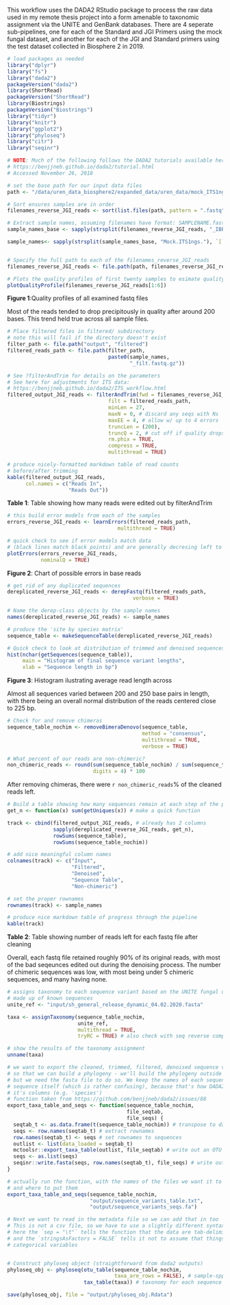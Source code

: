 This workflow uses the DADA2 RStudio package to process the raw data used in my remote thesis project into a form amenable to taxonomic assignment via the UNITE and GenBank databases. There are 4 seperate sub-pipelines, one for each of the Standard and JGI Primers using the mock fungal dataset, and another for each of the JGI and Standard primers using the test dataset collected in Biosphere 2 in 2019.


```r
# load packages as needed
library("dplyr")
library("fs")
library("dada2")
packageVersion("dada2")
library(ShortRead)
packageVersion("ShortRead")
library(Biostrings)
packageVersion("Biostrings")
library("tidyr")
library("knitr")
library("ggplot2")
library("phyloseq")
library("citr")
library("seqinr")


```

```r
# NOTE: Much of the following follows the DADA2 tutorials available here:
# https://benjjneb.github.io/dada2/tutorial.html
# Accessed November 26, 2018

# set the base path for our input data files
path <- "/data/uren_data_biosphere2/expanded_data/uren_data/mock_ITS1ngs_R2"

# Sort ensures samples are in order
filenames_reverse_JGI_reads <- sort(list.files(path, pattern = ".fastq"))

# Extract sample names, assuming filenames have format: SAMPLENAME.fastq
sample_names_base <- sapply(strsplit(filenames_reverse_JGI_reads, "_IBESTGRC_JU_988_R2_ITS-hdr.fastq"), `[`, 1)

sample_names<- sapply(strsplit(sample_names_base, "Mock.ITS1ngs."), `[`, 2)


# Specify the full path to each of the filenames_reverse_JGI_reads
filenames_reverse_JGI_reads <- file.path(path, filenames_reverse_JGI_reads)
```

```r
# Plots the quality profiles of first twenty samples to esimate quality
plotQualityProfile(filenames_reverse_JGI_reads[1:6])
```

**Figure 1**:Quality profiles of all examined fastq files

Most of the reads tended to drop precipitously in quality after around 200 bases. This trend held true across all sample files.

```r
# Place filtered files in filtered/ subdirectory
# note this will fail if the directory doesn't exist
filter_path <- file.path("output", "filtered")
filtered_reads_path <- file.path(filter_path,
                                 paste0(sample_names,
                                        "_filt.fastq.gz"))

# See ?filterAndTrim for details on the parameters
# See here for adjustments for ITS data:
# https://benjjneb.github.io/dada2/ITS_workflow.html
filtered_output_JGI_reads <- filterAndTrim(fwd = filenames_reverse_JGI_reads,
                                 filt = filtered_reads_path,           
                                 minLen = 27,
                                 maxN = 0, # discard any seqs with Ns
                                 maxEE = 4, # allow w/ up to 4 errors
                                 truncLen = (200),
                                 truncQ = 2, # cut off if quality drops here
                                 rm.phix = TRUE,
                                 compress = TRUE,
                                 multithread = TRUE)
```


```r
# produce nicely-formatted markdown table of read counts
# before/after trimming
kable(filtered_output_JGI_reads,
      col.names = c("Reads In",
                    "Reads Out"))
```

**Table 1**: Table showing how many reads were edited out by filterAndTrim


```r
# this build error models from each of the samples
errors_reverse_JGI_reads <- learnErrors(filtered_reads_path,
                                    multithread = TRUE)
```

```r
# quick check to see if error models match data
# (black lines match black points) and are generally decresing left to right
plotErrors(errors_reverse_JGI_reads,
           nominalQ = TRUE)
```

**Figure 2**: Chart of possible errors in base reads


```r
# get rid of any duplicated sequences
dereplicated_reverse_JGI_reads <- derepFastq(filtered_reads_path,
                                         verbose = TRUE)

# Name the derep-class objects by the sample names
names(dereplicated_reverse_JGI_reads) <- sample_names
```

```r
# produce the 'site by species matrix'
sequence_table <- makeSequenceTable(dereplicated_reverse_JGI_reads)
```

```r
# Quick check to look at distribution of trimmed and denoised sequences
hist(nchar(getSequences(sequence_table)),
     main = "Histogram of final sequence variant lengths",
     xlab = "Sequence length in bp")
```

**Figure 3**: Histogram ilustrating average read length across

Almost all sequences varied between 200 and 250 base pairs in length, with there being an overall normal distribution of the reads centered close to 225 bp.


```r
# Check for and remove chimeras
sequence_table_nochim <- removeBimeraDenovo(sequence_table,
                                            method = "consensus",
                                            multithread = TRUE,
                                            verbose = TRUE)

# What percent of our reads are non-chimeric?
non_chimeric_reads <- round(sum(sequence_table_nochim) / sum(sequence_table),
                            digits = 4) * 100
```

After removing chimeras, there were `r non_chimeric_reads`% of the cleaned reads left.

```r
# Build a table showing how many sequences remain at each step of the pipeline
get_n <- function(x) sum(getUniques(x)) # make a quick function

track <- cbind(filtered_output_JGI_reads, # already has 2 columns
               sapply(dereplicated_reverse_JGI_reads, get_n),
               rowSums(sequence_table),
               rowSums(sequence_table_nochim))

# add nice meaningful column names
colnames(track) <- c("Input",
                     "Filtered",
                     "Denoised",
                     "Sequence Table",
                     "Non-chimeric")

# set the proper rownames
rownames(track) <- sample_names

# produce nice markdown table of progress through the pipeline
kable(track)
```

**Table 2**: Table showing number of reads left for each fastq file after cleaning

Overall, each fastq file retained roughly 90% of its original reads, with most of the bad seqeunces edited out during the denoising process. The number of chimeric sequences was low, with most being under 5 chimeric sequences, and many having none.

```r
# assigns taxonomy to each sequence variant based on the UNITE fungal database
# made up of known sequences
unite_ref <- "input/sh_general_release_dynamic_04.02.2020.fasta"

taxa <- assignTaxonomy(sequence_table_nochim,
                       unite_ref,
                       multithread = TRUE,
                       tryRC = TRUE) # also check with seq reverse compliments

# show the results of the taxonomy assignment
unname(taxa)
```

```r
# we want to export the cleaned, trimmed, filtered, denoised sequence variants
# so that we can build a phylogeny - we'll build the phylogeny outside of R
# but we need the fasta file to do so. We keep the names of each sequence as the
# sequence itself (which is rather confusing), because that's how DADA2 labels
# it's columns (e.g. 'species')
# function taken from https://github.com/benjjneb/dada2/issues/88
export_taxa_table_and_seqs <- function(sequence_table_nochim,
                                       file_seqtab,
                                       file_seqs) {
  seqtab_t <- as.data.frame(t(sequence_table_nochim)) # transpose to data frame
  seqs <- row.names(seqtab_t) # extract rownames
  row.names(seqtab_t) <- seqs # set rownames to sequences
  outlist <- list(data_loaded = seqtab_t)
  mctoolsr::export_taxa_table(outlist, file_seqtab) # write out an OTU table
  seqs <- as.list(seqs)
  seqinr::write.fasta(seqs, row.names(seqtab_t), file_seqs) # write out fasta
}

# actually run the function, with the names of the files we want it to create
# and where to put them
export_taxa_table_and_seqs(sequence_table_nochim,
                           "output/sequence_variants_table.txt",
                           "output/sequence_variants_seqs.fa")
```


```r

# Next we want to read in the metadata file so we can add that in too
# This is not a csv file, so we have to use a slightly different syntax
# here the `sep = "\t"` tells the function that the data are tab-delimited
# and the `stringsAsFactors = FALSE` tells it not to assume that things are
# categorical variables


# Construct phyloseq object (straightforward from dada2 outputs)
phyloseq_obj <- phyloseq(otu_table(sequence_table_nochim,
                                   taxa_are_rows = FALSE), # sample-spp matrix
                         tax_table(taxa)) # taxonomy for each sequence variant

save(phyloseq_obj, file = "output/phyloseq_obj.Rdata")
```
